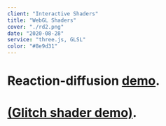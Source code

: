 ```yaml
---
client: "Interactive Shaders"
title: "WebGL Shaders"
cover: "./rd2.png"
date: "2020-08-28"
service: "three.js, GLSL"
color: "#8e9d31"
---
```


# Reaction-diffusion [demo](https://sambeebe.github.io/reaction-diffusion-threejs/).
# [(Glitch shader demo)](https://sambeebe.github.io/glitch-shader-threejs/).
